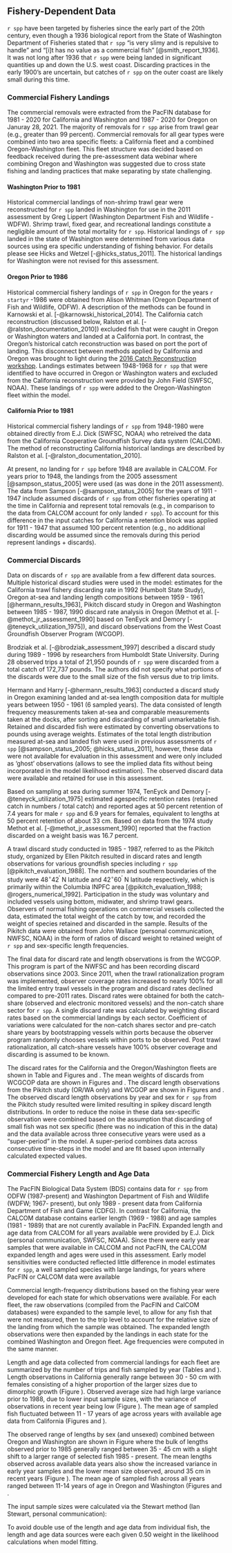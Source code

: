 ## Fishery-Dependent Data

`r spp` have been targeted by fisheries since the early part of the 20th century, even though a 1936 biological report from the State of Washington Department of Fisheries stated that `r spp` "is very slimy and is repulsive to handle" and "[i]t has no value as a commercial fish" [@smith_report_1936].  It was not long after 1936 that `r spp` were being landed in significant quantities up and down the U.S. west coast.  Discarding practices in the early 1900's are uncertain, but catches of `r spp` on the outer coast are likely small during this time.

### Commercial Fishery Landings

The commercial removals were extracted from the PacFIN database for 1981 - 2020 for California and Washington and 1987 - 2020 for Oregon on Januray 28, 2021. The majority of removals for `r spp` arise from trawl gear (e.g., greater than 99 percent). Commercial removals for all gear types were combined into two area specific fleets: a California fleet and a combined Oregon-Washington fleet. This fleet structure was decided based on feedback received during the pre-assessment data webinar where combining Oregon and Washington was suggested due to cross state fishing and landing practices that make separating by state challenging.

#### Washington Prior to 1981

Historical commercial landings of non-shrimp trawl gear were reconstructed for `r spp` landed in Washington for use in the 2011 assessment by Greg Lippert (Washington Department Fish and Wildlife - WDFW).  Shrimp trawl, fixed gear, and recreational landings constitute a negligible amount of the total mortality for `r spp`.  Historical landings of `r spp` landed in the state of Washington were determined from various data sources using era specific understanding of fishing behavior.  For details please see Hicks and Wetzel [-@hicks_status_2011]. The historical landings for Washington were not revised for this assessment. 

#### Oregon Prior to 1986

Historical commercial fishery landings of `r spp` in Oregon for the years `r startyr` -1986 were obtained from Alison Whitman (Oregon Department of Fish and Wildlife, ODFW). A description of the methods can be found in Karnowski et al. [-@karnowski_historical_2014]. The California catch reconstruction (discussed below, Ralston et al. [-@ralston_documentation_2010]) excluded fish that were caught in Oregon or Washington waters and landed at a California port. In contrast, the Oregon's historical catch reconstruction was based on port the port of landing. This disconnect between methods applied by California and Oregon was brought to light during the [2016 Catch Reconstruction workshop](https://www.pcouncil.org/documents/2017/03/i2_att1_catch_reconstruction_workshop_report_mar2017bb.pdf/).  Landings estimates between 1948-1968 for `r spp` that were identified to have occurred in Oregon or Washington waters and excluded from the California reconstruction were provided by John Field (SWFSC, NOAA).  These landings of `r spp` were added to the Oregon-Washington fleet within the model. 


#### California Prior to 1981

Historical commercial fishery landings of `r spp` from 1948-1980 were obtained directly from E.J. Dick (SWFSC, NOAA) who retreived the data from the California Cooperative Groundfish Survey data system (CALCOM). The method of reconstructing California historical landings are described by Ralston et al. [-@ralston_documentation_2010]. 

At present, no landing for `r spp` before 1948 are available in CALCOM.  For years prior to 1948, the landings from the 2005 assessment [@sampson_status_2005] were used (as was done in the 2011 assessment). The data from Sampson [-@sampson_status_2005] for the years of 1911 - 1947 include assumed discards of `r spp` from other fisheries operating at the time in California and represent total removals (e.g., in comparison to the data from CALCOM account for only landed `r spp`). To account for this difference in the input catches for California a retention block was applied for 1911 - 1947 that assumed 100 percent retention (e.g., no additional discarding would be assumed since the removals during this period represent landings + discards). 

### Commercial Discards

Data on discards of `r spp` are available from a few different data sources.  Multiple historical discard studies were used in the model: estimates for the California trawl fishery discarding rate in 1992 (Humbolt State Study), Oregon at-sea and landing length compositions between 1959 - 1961 [@hermann_results_1963], Pikitch discard study in Oregon and Washington between 1985 - 1987, 1990 discard rate analysis in Oregon (Methot et al. [-@methot_jr_assessment_1990] based on TenEyck and Demory [-@teneyck_utilization_1975]), and discard observations from the West Coast Groundfish Observer Program (WCGOP). 

Brodziak et al. [-@brodziak_assessment_1997] described a discard study during 1989 - 1996 by researchers from Humboldt State University. During 28 observed trips a total of 21,950 pounds of `r spp` were discarded from a total catch of 172,737 pounds. The authors did not specify what portions of the discards were due to the small size of the fish versus due to trip limits. 

Hermann and Harry [-@hermann_results_1963] conducted a discard study in Oregon examining landed and at-sea length composition data for multiple years between 1950 - 1961 (6 sampled years). The data consisted of length frequency measurements taken at-sea and comparable measurements taken at the docks, after sorting and discarding of small unmarketable fish. Retained and discarded fish were estimated by converting observations to pounds using average weights. Estimates of the total length distribution measured at-sea and landed fish were used in previous assessments of `r spp` [@sampson_status_2005; @hicks_status_2011], however, these data were not available for evaluation in this assessment and were only included as 'ghost' observations (allows to see the implied data fits without being incorporated in the model likelihood estimation). The observed discard data were available and retained for use in this assessment. 

Based on sampling at sea during summer 1974, TenEyck and Demory [-@teneyck_utilization_1975] estimated agespecific retention rates (retained catch in numbers / total catch) and reported ages at 50 percent retention of 7.4 years for male `r spp` and 6.9 years for females, equivalent to lengths at 50 percent retention of about 33 cm. Based on data from the 1974 study Methot et al. [-@methot_jr_assessment_1990] reported that the fraction discarded on a weight basis was 16.7 percent.

A trawl discard study conducted in 1985 - 1987, referred to as the Pikitch study, organized by Ellen Pikitch resulted in discard rates and length observations for various groundfish species including `r spp` [@pikitch_evaluation_1988]. The northern and southern boundaries of the study were $48^\circ 42^\prime$ N latitude and $42^\circ 60^\prime$ N latitude respectively, which is primarily within the Columbia INPFC area [@pikitch_evaluation_1988; @rogers_numerical_1992].  Participation in the study was voluntary and included vessels using bottom, midwater, and shrimp trawl gears.  Observers of normal fishing operations on commercial vessels collected the data, estimated the total weight of the catch by tow, and recorded the weight of species retained and discarded in the sample.  Results of the Pikitch data were obtained from John Wallace (personal communication, NWFSC, NOAA) in the form of ratios of discard weight to retained weight of `r spp` and sex-specific length frequencies.   

The final data for discard rate and length observations is from the WCGOP.  This program is part of the NWFSC and has been recording discard observations since 2003. Since 2011, when the trawl rationalization program was implemented, observer coverage rates increased to nearly 100% for all the limited entry trawl vessels in the program and discard rates declined compared to pre-2011 rates. Discard rates were obtained for both the catch-share (observed and electronic monitored vessels) and the non-catch share sector for `r spp`. A single discard rate was calculated by weighting discard rates based on the commercial landings by each sector.  Coefficient of variations were calculated for the non-catch shares sector and pre-catch share years by bootstrapping vessels within ports because the observer program randomly chooses vessels within ports to be observed. Post trawl rationalization, all catch-share vessels have 100% observer coverage and discarding is assumed to be known. 

The discard rates for the California and the Oregon/Washington fleets are shown in Table \ref{tab:disc-rates} and Figures \ref{fig:ca-disc-ob} and \ref{fig:orwa-disc-ob}. The mean weights of discards from WCGCOP data are shown in Figures \ref{fig:ca-disc-wght-ob} and \ref{fig:orwa-disc-wght-ob}. The discard length observations from the Pikitch study (OR/WA only) and WCGOP are shown in Figures \ref{fig:ca-disc-len-ob} and \ref{fig:orwa-disc-len-ob}. The observed discard length observations by year and sex for `r spp` from the Pikitch study resulted were limited resulting in spikey discard length distributions. In order to reduce the noise in these data sex-specific observation were combined based on the assumption that discarding of small fish was not sex specific (there was no indication of this in the data) and the data available across three consecutive years were used as a "super-period" in the model. A super-period combines data across consecutive time-steps in the model and are fit based upon internally calculated expected values.    

### Commercial Fishery Length and Age Data

The PacFIN Biological Data System (BDS) contains data for `r spp` from ODFW (1987-present) and Washington Department of Fish and Wildlife (WDFW; 1967- present), but only 1989 - present data from California Department of Fish and Game (CDFG). In contrast for California, the CALCOM database contains earlier length (1969 - 1988) and age samples (1981 - 1989) that are not curently available in PacFIN. Expanded length and age data from CALCOM for all years available were provided by E.J. Dick (personal communication, SWFSC, NOAA). Since there were early year samples that were available in CALCOM and not PacFIN, the CALCOM expanded length and ages were used in this assessment. Early model sensitivities were conducted reflected little difference in model estimates for `r spp`, a well sampled species with large landings, for years where PacFIN or CALCOM data were available 

Commercial length-frequency distributions based on the fishing year were developed for each state for which observations were available. For each fleet, the raw observations (compiled from the PacFIN and CalCOM databases) were expanded to the sample level, to allow for any fish that were not measured, then to the trip level to account for the relative size of the landing from which the sample was obtained. The expanded length observations were then expanded by the landings in each state for the combined Washington and Oregon fleet. Age frequencies were computed in the same manner.

Length and age data collected from commercial landings for each fleet are summarized by the number of trips and fish sampled by year (Tables \ref{tab:com-len-samps} and \ref{tab:com-age-samps}). Length observations in California generally range between 30 - 50 cm with females consisting of a higher proportion of the larger sizes due to dimorphic growth (Figure \ref{fig:ca-len-data}). Observed average size had high large variance prior to 1988, due to lower input sample sizes, with the variance of observations in recent year being low (Figure \ref{fig:mean-ca-len-data}). The mean age of sampled fish fluctuated between 11 - 17 years of age across years with available age data from California (Figures \ref{fig:ca-age-data} and \ref{fig:mean-ca-age-data}).

The observed range of lengths by sex (and unsexed) combined between Oregon and Washington are shown in Figure \ref{fig:orwa-len-data} where the bulk of lengths observed prior to 1985 generally ranged between 35 - 45 cm with a slight shift to a larger range of selected fish 1985 - present.  The mean lengths observed across available data years also show the increased variance in early year samples and the lower mean size observed, around 35 cm in recent years (Figure \ref{fig:mean-orwa-len-data}). The mean age of sampled fish across all years ranged between 11-14 years of age in Oregon and Washington (Figures \ref{fig:orwa-age-data} and \ref{fig:mean-orwa-age-data}.  

The input sample sizes were calculated via the Stewart method (Ian Stewart, personal communication):

\begin{centering}

Input effN = $N_{\text{trips}} + 0.138 * N_{\text{fish}}$ if $N_{\text{fish}}/N_{\text{trips}}$ is $<$ 44

Input effN = $7.06 * N_{\text{trips}}$ if $N_{\text{fish}}/N_{\text{trips}}$ is $\geq$ 44

\end{centering}

To avoid double use of the length and age data from individual fish, the length and age data sources were each given 0.50 weight in the likelihood calculations when model fitting.  


